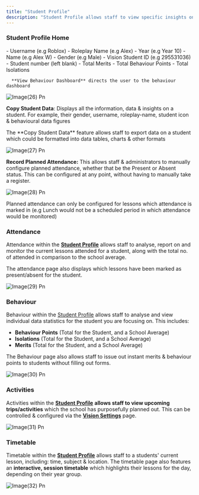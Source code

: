 ```yaml
---
title: "Student Profile"
description: "Student Profile allows staff to view specific insights on a student, including: attendance, behaviour, activities & timetable"
---
```


### **Student Profile Home**

<Tabs>
  <Tab title="Student Information">
    - Username (e.g Roblox)
    - Roleplay Name (e.g Alex)
    - Year (e.g Year 10)
  </Tab>
  <Tab title="Identity">
    - Name (e.g Alex W)
    - Gender (e.g Male)
    - Vision Student ID (e.g 295531036)
    - Student number (left blank)
  </Tab>
  <Tab title="Behaviour">
    - Total Merits
    - Total Behaviour Points
    - Total Isolations

      **View Behaviour Dashboard** directs the user to the behaviour dashboard
  </Tab>
</Tabs>

![Image(26) Pn](/images/image\(26\).png)

**Copy Student Data**: Displays all the information, data & insights on a student. For example, their gender, username, roleplay-name, student icon & behavioural data figures

<Info>
  The **Copy Student Data** feature allows staff to export data on a student which could be formatted into data tables, charts & other formats
</Info>

![Image(27) Pn](/images/image\(27\).png)

**Record Planned Attendance:** This allows staff & administrators to manually configure planned attendance, whether that be the Present or Absent status. This can be configured at any point, without having to manually take a register.

![Image(28) Pn](/images/image\(28\).png)

<Warning>
  Planned attendance can only be configured for lessons which attendance is marked in (e.g Lunch would not be a scheduled period in which attendance would be monitored)
</Warning>

### Attendance

Attendance within the [**Student Profile**](/visionmis/fp/studentprofile) allows staff to analyse, report on and monitor the current lessons attended for a student, along with the total no. of attended in comparison to the school average.

The attendance page also displays which lessons have been marked as present/absent for the student.

![Image(29) Pn](/images/image\(29\).png)

### Behaviour

Behaviour within the [Student Profile](/visionmis/fp/studentprofile) allows staff to analyse and view individual data statistics for the student you are focusing on. This includes:

- **Behaviour Points** (Total for the Student, and a School Average)
- **Isolations** (Total for the Student, and a School Average)
- **Merits** (Total for the Student, and a School Average)

The Behaviour page also allows staff to issue out instant merits & behaviour points to students without filling out forms.

![Image(30) Pn](/images/image\(30\).png)

### Activities

Activities within the [**Student Profile**](/visionmis/fp/studentprofile) **allows staff to view upcoming trips/activities** which the school has purposefully planned out. This can be controlled & configured via the [**Vision Settings**](/visionmis/fp/visionsettings) page.

![Image(31) Pn](/images/image\(31\).png)

### Timetable

Timetable within the [**Student Profile**](/visionmis/fp/studentprofile) allows staff to a students' current lesson, including: time, subject & location. The timetable page also features an **interactive, session timetable** which highlights their lessons for the day, depending on their year group.

![Image(32) Pn](/images/image\(32\).png)